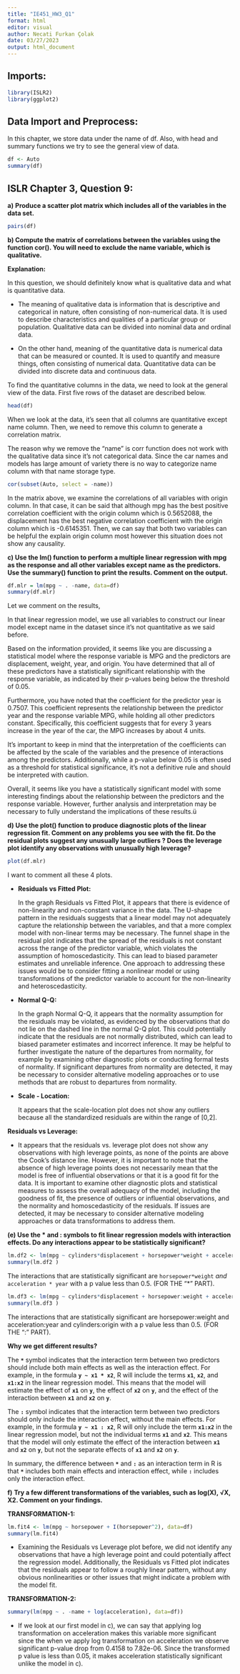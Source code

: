 ```yaml
---
title: "IE451_HW3_Q1"
format: html
editor: visual
author: Necati Furkan Çolak
date: 03/27/2023
output: html_document
---
```


## Imports:

```r
library(ISLR2)
library(ggplot2)
```

## **Data Import and Preprocess:**

In this chapter, we store data under the name of df. Also, with head and summary functions we try to see the general view of data.

```r
df <- Auto
summary(df)
```

## ISLR Chapter 3, Question 9:

**a)** **Produce a scatter plot matrix which includes all of the variables in the data set.**

```r
pairs(df)
```

**b) Compute the matrix of correlations between the variables using the function cor(). You will need to exclude the name variable, which is qualitative.**

**Explanation:**

In this question, we should definitely know what is qualitative data and what is quantitative data.

-   The meaning of qualitative data is information that is descriptive and categorical in nature, often consisting of non-numerical data. It is used to describe characteristics and qualities of a particular group or population. Qualitative data can be divided into nominal data and ordinal data.

-   On the other hand, meaning of the quantitative data is numerical data that can be measured or counted. It is used to quantify and measure things, often consisting of numerical data. Quantitative data can be divided into discrete data and continuous data.

To find the quantitative columns in the data, we need to look at the general view of the data. First five rows of the dataset are described below.

```r
head(df)
```

When we look at the data, it's seen that all columns are quantitative except name column. Then, we need to remove this column to generate a correlation matrix.

The reason why we remove the "name" is corr function does not work with the qualitative data since it's not categorical data. Since the car names and models has large amount of variety there is no way to categorize name column with that name storage type.

```r
cor(subset(Auto, select = -name))
```

In the matrix above, we examine the correlations of all variables with origin column. In that case, it can be said that although mpg has the best positive correlation coefficient with the origin column which is 0.5652088, the displacement has the best negative correlation coefficient with the origin column which is -0.6145351. Then, we can say that both two variables can be helpful the explain origin column most however this situation does not show any causality.

**c) Use the lm() function to perform a multiple linear regression with mpg as the response and all other variables except name as the predictors. Use the summary() function to print the results. Comment on the output.**

```r
df.mlr = lm(mpg ~ . -name, data=df)
summary(df.mlr)
```

Let we comment on the results,

In that linear regression model, we use all variables to construct our linear model except name in the dataset since it's not quantitative as we said before.

Based on the information provided, it seems like you are discussing a statistical model where the response variable is MPG and the predictors are displacement, weight, year, and origin. You have determined that all of these predictors have a statistically significant relationship with the response variable, as indicated by their p-values being below the threshold of 0.05.

Furthermore, you have noted that the coefficient for the predictor year is 0.7507. This coefficient represents the relationship between the predictor year and the response variable MPG, while holding all other predictors constant. Specifically, this coefficient suggests that for every 3 years increase in the year of the car, the MPG increases by about 4 units.

It's important to keep in mind that the interpretation of the coefficients can be affected by the scale of the variables and the presence of interactions among the predictors. Additionally, while a p-value below 0.05 is often used as a threshold for statistical significance, it's not a definitive rule and should be interpreted with caution.

Overall, it seems like you have a statistically significant model with some interesting findings about the relationship between the predictors and the response variable. However, further analysis and interpretation may be necessary to fully understand the implications of these results.ü

**d) Use the plot() function to produce diagnostic plots of the linear regression fit. Comment on any problems you see with the fit. Do the residual plots suggest any unusually large outliers ? Does the leverage plot identify any observations with unusually high leverage?**

```r
plot(df.mlr)
```

I want to comment all these 4 plots.

-   **Residuals vs Fitted Plot:**

    In the graph Residuals vs Fitted Plot, it appears that there is evidence of non-linearity and non-constant variance in the data. The U-shape pattern in the residuals suggests that a linear model may not adequately capture the relationship between the variables, and that a more complex model with non-linear terms may be necessary. The funnel shape in the residual plot indicates that the spread of the residuals is not constant across the range of the predictor variable, which violates the assumption of homoscedasticity. This can lead to biased parameter estimates and unreliable inference. One approach to addressing these issues would be to consider fitting a nonlinear model or using transformations of the predictor variable to account for the non-linearity and heteroscedasticity.

-   **Normal Q-Q:**

    In the graph Normal Q-Q, it appears that the normality assumption for the residuals may be violated, as evidenced by the observations that do not lie on the dashed line in the normal Q-Q plot. This could potentially indicate that the residuals are not normally distributed, which can lead to biased parameter estimates and incorrect inference. It may be helpful to further investigate the nature of the departures from normality, for example by examining other diagnostic plots or conducting formal tests of normality. If significant departures from normality are detected, it may be necessary to consider alternative modeling approaches or to use methods that are robust to departures from normality.

-   **Scale - Location:**

    It appears that the scale-location plot does not show any outliers because all the standardized residuals are within the range of \[0,2\].

**Residuals vs Leverage:**

-   It appears that the residuals vs. leverage plot does not show any observations with high leverage points, as none of the points are above the Cook's distance line. However, it is important to note that the absence of high leverage points does not necessarily mean that the model is free of influential observations or that it is a good fit for the data. It is important to examine other diagnostic plots and statistical measures to assess the overall adequacy of the model, including the goodness of fit, the presence of outliers or influential observations, and the normality and homoscedasticity of the residuals. If issues are detected, it may be necessary to consider alternative modeling approaches or data transformations to address them.

**(e) Use the \* and : symbols to fit linear regression models with interaction effects. Do any interactions appear to be statistically significant?**

```r
lm.df2 <- lm(mpg ~ cylinders*displacement + horsepower*weight + acceleration *year + cylinders*origin ,data=df)
summary(lm.df2 )
```

The interactions that are statistically significant are `horsepower*weight` *and* `acceleration * year` with a p value less than 0.5. (FOR THE "\*" PART).

```r
lm.df3 <- lm(mpg ~ cylinders*displacement + horsepower:weight + acceleration :year + cylinders:origin ,data=df)
summary(lm.df3 )
```

The interactions that are statistically significant are horsepower:weight and acceleration:year and cylinders:origin with a p value less than 0.5. (FOR THE ":" PART).

**Why we get different results?**

The **`*`** symbol indicates that the interaction term between two predictors should include both main effects as well as the interaction effect. For example, in the formula **`y ~ x1 * x2`**, R will include the terms **`x1`**, **`x2`**, and **`x1:x2`** in the linear regression model. This means that the model will estimate the effect of **`x1`** on **`y`**, the effect of **`x2`** on **`y`**, and the effect of the interaction between **`x1`** and **`x2`** on **`y`**.

The **`:`** symbol indicates that the interaction term between two predictors should only include the interaction effect, without the main effects. For example, in the formula **`y ~ x1 : x2`**, R will only include the term **`x1:x2`** in the linear regression model, but not the individual terms **`x1`** and **`x2`**. This means that the model will only estimate the effect of the interaction between **`x1`** and **`x2`** on **`y`**, but not the separate effects of **`x1`** and **`x2`** on **`y`**.

In summary, the difference between **`*`** and **`:`** as an interaction term in R is that **`*`** includes both main effects and interaction effect, while **`:`** includes only the interaction effect.

**f)** **Try a few different transformations of the variables, such as log(X), √X, X2. Comment on your findings.**

**TRANSFORMATION-1:**

```r
lm.fit4 <- lm(mpg ~ horsepower + I(horsepower^2), data=df)
summary(lm.fit4)
```

-   Examining the Residuals vs Leverage plot before, we did not identify any observations that have a high leverage point and could potentially affect the regression model. Additionally, the Residuals vs Fitted plot indicates that the residuals appear to follow a roughly linear pattern, without any obvious nonlinearities or other issues that might indicate a problem with the model fit.

**TRANSFORMATION-2:**

```r
summary(lm(mpg ~ . -name + log(acceleration), data=df))
```

-   If we look at our first model in c), we can say that applying log transformation on acceleration makes this variable more significant since the when ve apply log transformation on acceleration we observe significant p-value drop from 0.4158 to 7.82e-06. Since the transformed p value is less than 0.05, it makes acceleration statistically significant unlike the model in c).
